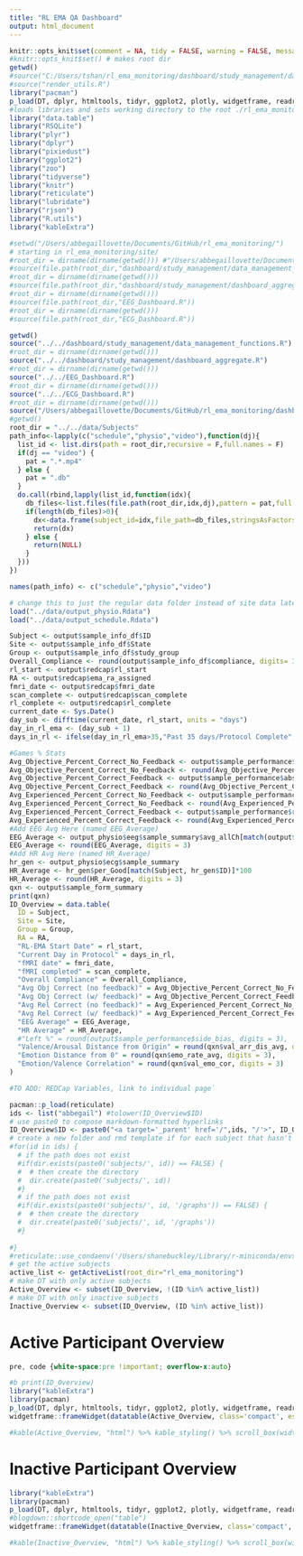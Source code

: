 ```yaml
---
title: "RL EMA QA Dashboard"
output: html_document
---
```


```r
knitr::opts_knit$set(comment = NA, tidy = FALSE, warning = FALSE, message = FALSE, root.dir = '../..')
#knitr::opts_knit$set() # makes root dir
getwd()
#source("C:/Users/tshan/rl_ema_monitoring/dashboard/study_management/data_management_functions.R")
#source("render_utils.R")
library("pacman")
p_load(DT, dplyr, htmltools, tidyr, ggplot2, plotly, widgetframe, readr)
#loads libraries and sets working directory to the root ./rl_ema_monitoring
library("data.table")
library("RSQLite")
library("plyr")
library("dplyr")
library("pixiedust")
library("ggplot2")
library("zoo")
library("tidyverse")
library("knitr")
library("reticulate")
library("lubridate")
library("rjson")
library("R.utils")
library("kableExtra")
```

```r

#setwd("/Users/abbegaillovette/Documents/GitHub/rl_ema_monitoring/")
# starting in rl_ema_monitoring/site/
#root_dir = dirname(dirname(getwd())) #"/Users/abbegaillovette/Documents/GitHub/rl_ema_monitoring/"
#source(file.path(root_dir,"dashboard/study_management/data_management_functions.R"))
#root_dir = dirname(dirname(getwd()))
#source(file.path(root_dir,"dashboard/study_management/dashboard_aggregate.R"))
#root_dir = dirname(dirname(getwd()))
#source(file.path(root_dir,"EEG_Dashboard.R"))
#root_dir = dirname(dirname(getwd()))
#source(file.path(root_dir,"ECG_Dashboard.R"))

getwd()
source("../../dashboard/study_management/data_management_functions.R")
#root_dir = dirname(dirname(getwd()))
source("../../dashboard/study_management/dashboard_aggregate.R")
#root_dir = dirname(dirname(getwd()))
source("../../EEG_Dashboard.R")
#root_dir = dirname(dirname(getwd()))
source("../../ECG_Dashboard.R")
#root_dir = dirname(dirname(getwd()))
source("/Users/abbegaillovette/Documents/GitHub/rl_ema_monitoring/dashboard/study_management/RC_pull.R")
#getwd()
root_dir = "../../data/Subjects"
path_info<-lapply(c("schedule","physio","video"),function(dj){
  list_id <- list.dirs(path = root_dir,recursive = F,full.names = F)
  if(dj == "video") {
    pat = ".*.mp4"
  } else {
    pat = ".db"
  }
  do.call(rbind,lapply(list_id,function(idx){
    db_files<-list.files(file.path(root_dir,idx,dj),pattern = pat,full.names = T,recursive = F,include.dirs = F)
    if(length(db_files)>0){
      dx<-data.frame(subject_id=idx,file_path=db_files,stringsAsFactors = F)
      return(dx)
    } else {
      return(NULL)
    }
  }))
})

names(path_info) <- c("schedule","physio","video")

# change this to just the regular data folder instead of site data later
load("../data/output_physio.Rdata")
load("../data/output_schedule.Rdata")

Subject <- output$sample_info_df$ID
Site <- output$sample_info_df$State
Group <- output$sample_info_df$study_group
Overall_Compliance <- round(output$sample_info_df$compliance, digits= 3)
rl_start <- output$redcap$rl_start
RA <- output$redcap$ema_ra_assigned
fmri_date <- output$redcap$fmri_date
scan_complete <- output$redcap$scan_complete
rl_complete <- output$redcap$rl_complete
current_date <- Sys.Date()
day_sub <- difftime(current_date, rl_start, units = "days")
day_in_rl_ema <- (day_sub + 1)
days_in_rl <- ifelse(day_in_rl_ema>35,"Past 35 days/Protocol Complete",day_in_rl_ema)

#Games % Stats
Avg_Objective_Percent_Correct_No_Feedback <- output$sample_performance$abs_accurate_nofeed
Avg_Objective_Percent_Correct_No_Feedback <- round(Avg_Objective_Percent_Correct_No_Feedback, digits = 3)
Avg_Objective_Percent_Correct_Feedback <- output$sample_performance$abs_accurate_feed
Avg_Objective_Percent_Correct_Feedback <- round(Avg_Objective_Percent_Correct_Feedback, digits = 3)
Avg_Experienced_Percent_Correct_No_Feedback <- output$sample_performance$relative_accuracy_nofeed
Avg_Experienced_Percent_Correct_No_Feedback <- round(Avg_Experienced_Percent_Correct_No_Feedback, digits = 3)
Avg_Experienced_Percent_Correct_Feedback <- output$sample_performance$relative_accuracy_feed
Avg_Experienced_Percent_Correct_Feedback <- round(Avg_Experienced_Percent_Correct_Feedback, digits = 3)
#Add EEG Avg Here (named EEG_Average)
EEG_Average <- output_physio$eeg$sample_summary$avg_allCh[match(output$sample_info_df$ID, output_physio$eeg$sample_summary$ID)]
EEG_Average <- round(EEG_Average, digits = 3)
#Add HR Avg Here (named HR_Average)
hr_gen <- output_physio$ecg$sample_summary
HR_Average <- hr_gen$per_Good[match(Subject, hr_gen$ID)]*100
HR_Average <- round(HR_Average, digits = 3)
qxn <- output$sample_form_summary
print(qxn)
ID_Overview = data.table(
  ID = Subject,
  Site = Site,
  Group = Group,
  RA = RA,
  "RL-EMA Start Date" = rl_start,
  "Current Day in Protocol" = days_in_rl,
  "fMRI date" = fmri_date,
  "fMRI completed" = scan_complete,
  "Overall Compliance" = Overall_Compliance,
  "Avg Obj Correct (no feedback)" = Avg_Objective_Percent_Correct_No_Feedback,
  "Avg Obj Correct (w/ feedback)" = Avg_Objective_Percent_Correct_Feedback,
  "Avg Rel Correct (no feedback)" = Avg_Experienced_Percent_Correct_No_Feedback,
  "Avg Rel Correct (w/ feedback)" = Avg_Experienced_Percent_Correct_Feedback,
  "EEG Average" = EEG_Average,
  "HR Average" = HR_Average,
  #"Left %" = round(output$sample_performance$side_bias, digits = 3),
  "Valence/Arousal Distance from Origin" = round(qxn$val_arr_dis_avg, digits = 3),
  "Emotion Distance from 0" = round(qxn$emo_rate_avg, digits = 3),
  "Emotion/Valence Correlation" = round(qxn$val_emo_cor, digits = 3)
)

#TO ADD: REDCap Variables, link to individual page`
```

```r
pacman::p_load(reticulate)
ids <- list("abbegail") #tolower(ID_Overview$ID)
# use paste0 to compose markdown-formatted hyperlinks
ID_Overview$ID <- paste0("<a target='_parent' href='/",ids, "/'>", ID_Overview$ID, "</a>") # subjects/
# create a new folder and rmd template if for each subject that hasn't been initialized
#for(id in ids) {
  # if the path does not exist
  #if(dir.exists(paste0('subjects/', id)) == FALSE) {
  #  # then create the directory
  #  dir.create(paste0('subjects/', id))
  #}
  # if the path does not exist
  #if(dir.exists(paste0('subjects/', id, '/graphs')) == FALSE) {
  #  # then create the directory
  #  dir.create(paste0('subjects/', id, '/graphs'))
  #}
  
#}
#reticulate::use_condaenv('/Users/shanebuckley/Library/r-miniconda/envs/r-reticulate')
# get the active subjects
active_list <- getActiveList(root_dir="rl_ema_monitoring")
# make DT with only active subjects
Active_Overview <- subset(ID_Overview, !(ID %in% active_list))
# make DT with only inactive subjects
Inactive_Overview <- subset(ID_Overview, (ID %in% active_list))

```

# Active Participant Overview
```css
pre, code {white-space:pre !important; overflow-x:auto}
```

```r
#b print(ID_Overview)
library("kableExtra")
library(pacman)
p_load(DT, dplyr, htmltools, tidyr, ggplot2, plotly, widgetframe, readr)
widgetframe::frameWidget(datatable(Active_Overview, class='compact', escape=1, selection='none', extensions = "Scroller", options = list(scrollX = TRUE, scroller = TRUE))) # Active 

#kable(Active_Overview, "html") %>% kable_styling() %>% scroll_box(width = "100%") 
```

# Inactive Participant Overview

```r
library("kableExtra")
library(pacman)
p_load(DT, dplyr, htmltools, tidyr, ggplot2, plotly, widgetframe, readr)
#blogdown::shortcode_open("table")
widgetframe::frameWidget(datatable(Inactive_Overview, class='compact', escape=1, selection='none', extensions = "Scroller", options = list(scrollX = TRUE, scroller = TRUE)))

#kable(Inactive_Overview, "html") %>% kable_styling() %>% scroll_box(width = "100%") 
```

